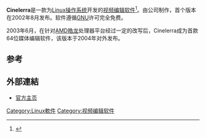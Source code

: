 {{expand english|time=2013-10-01T05:43:26+00:00}}
{{noteTA|G1=IT|G2=FL}}
{{Infobox software
 | name                      = Cinelerra
 | logo                      = Cinelerra.svg
 | logo size                 = 85px
 | screenshot                = Cinelerra-2.0.png
 | screenshot size           = 300px
 | caption                   = Cinelerra
 | developer                 = [[Heroine_Virtual|Heroine Virtual]] / Cinelerra community
 | latest_release_version   = 7.2
 | latest_release_date      = {{Release date and age|2019|11|10}}
 | operating_system         = [[Linux|Linux]]
 | programming language     = [[C++|C++]]
 | genre                     = [[視訊編輯軟體|視訊編輯軟體]]
 | license                   = [[GNU通用公共许可证|GNU通用公共许可证]]
 | website                   = {{URL|heroinewarrior.com/cinelerra.php}}
}}
'''Cinelerra'''是一款为[[Linux|Linux]][[操作系统|操作系统]]开发的[[视频编辑软件|视频编辑软件]]<ref name="Linux Journal">{{cite web | title=Video Art: Experimental Animation and Video Techniques in Linux | website=Linux Journal | url=https://www.linuxjournal.com/content/experimental-animation-and-video-techniques-linux | access-date=2021-01-17 | archive-date=2020-09-21 | archive-url=https://web.archive.org/web/20200921165331/https://www.linuxjournal.com/content/experimental-animation-and-video-techniques-linux | dead-url=no }}</ref>。由{{link-en|Heroine Virtual|Heroine Virtual}}公司制作，首个版本在2002年8月发布。软件遵循[[GNU|GNU]]许可完全免费。

2003年6月，在针对[[AMD|AMD]][[皓龙|皓龙]]处理器平台经过一定的改写后，Cinelerra成为首款64位媒体编辑软件，该版本于2004年对外发布。

==参考==
{{reflist}}

== 外部連結 ==
*[http://www.heroinewarrior.com/cinelerra.php 官方主页]{{Wayback|url=http://www.heroinewarrior.com/cinelerra.php |date=20090314205901 }}

{{視訊編輯程式}}

[[Category:Linux軟件|Category:Linux軟件]]
[[Category:视频编辑软件|Category:视频编辑软件]]


{{软件小作品}}